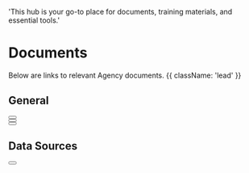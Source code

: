   'This hub is your go-to place for documents, training materials, and essential tools.'

# Documents

Below are links to relevant Agency documents. {{ className: 'lead' }}

## General
<div className="not-prose">
  <Button
    href="https://www.origininvestigations.com/origin-license.pdf"
    variant="text"
    arrow="right"
    children="CA License"
  />
</div>
<div className="not-prose">
  <Button
    href="https://www.origininvestigations.com/origin-insurance.pdf"
    variant="text"
    arrow="right"
    children="Certificate of Insurance"
  />
</div>
<div className="not-prose">
  <Button
    href="https://www.origininvestigations.com/origin-w9.pdf"
    variant="text"
    arrow="right"
    children="IRS Form W-9"
  />
</div>

## Data Sources
<div className="not-prose">
  <Button
    href="dmv-comparison.pdf"
    variant="text"
    arrow="right"
    children="DMV Data Comparison Chart"
  />
</div>
